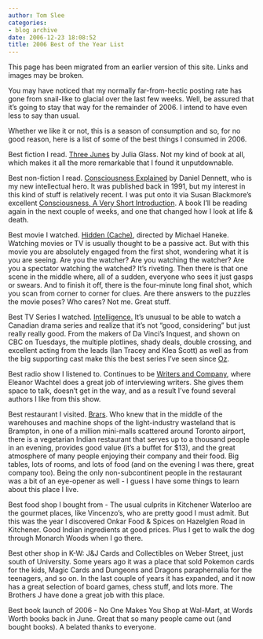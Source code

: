 ```yaml
---
author: Tom Slee
categories:
- blog archive
date: 2006-12-23 18:08:52
title: 2006 Best of the Year List
---
```


::: {.callout-note}

This page has been migrated from an earlier version of this site. 
Links and images may be broken.

:::



				

You may have noticed that my normally far-from-hectic posting rate has gone from snail-like to glacial over the last few weeks. Well, be assured that it's going to stay that way for the remainder of 2006. I intend to have even less to say than usual.




Whether we like it or not, this is a season of consumption and so, for no good reason, here is a list of some of the best things I consumed in 2006.




Best fiction I read. [Three Junes](http://www.randomhouse.com/anchor/catalog/display.pperl?isbn=9780385721424&view=rg) by Julia Glass. Not my kind of book at all, which makes it all the more remarkable that I found it unputdownable.




Best non-fiction I read. [Consciousness Explained](http://en.wikipedia.org/wiki/Consciousness_Explained) by Daniel Dennett, who is my new intellectual hero. It was published back in 1991, but my interest in this kind of stuff is relatively recent. I was put onto it via Susan Blackmore's excellent [Consciousness, A Very Short Introduction](http://www.oup.com/uk/catalogue/?ci=9780192805850). A book I'll be reading again in the next couple of weeks, and one that changed how I look at life & death. 




Best movie I watched. [Hidden (Cache)](http://www.imdb.com/title/tt0387898/), directed by Michael Haneke. Watching movies or TV is usually thought to be a passive act. But with this movie you are absolutely engaged from the first shot, wondering what it is you are seeing. Are you the watcher? Are you watching the watcher? Are you a spectator watching the watched? It's riveting. Then there is that one scene in the middle where, all of a sudden, everyone who sees it just gasps or swears. And to finish it off, there is the four-minute long final shot, which you scan from corner to corner for clues. Are there answers to the puzzles the movie poses? Who cares? Not me. Great stuff.




Best TV Series I watched. [Intelligence.](http://www.cbc.ca/intelligence/) It's unusual to be able to watch a Canadian drama series and realize that it's not "good, considering" but just really really good. From the makers of Da Vinci's Inquest, and shown on CBC on Tuesdays, the multiple plotlines, shady deals, double crossing, and excellent acting from the leads (Ian Tracey and Klea Scott) as well as from the big supporting cast make this the best series I've seen since [Oz](http://www.hbo.com/oz/).




Best radio show I listened to. Continues to be [Writers and Company](http://www.cbc.ca/writersandcompany/), where Eleanor Wachtel does a great job of interviewing writers. She gives them space to talk, doesn't get in the way, and as a result I've found several authors I like from this show.




Best restaurant I visited. [Brars](http://www.brars.ca/). Who knew that in the middle of the warehouses and machine shops of the light-industry wasteland that is Brampton, in one of a million mini-malls scattered around Toronto airport, there is a vegetarian Indian restaurant that serves up to a thousand people in an evening, provides good value (it's a buffet for $13), and the great atmosphere of many people enjoying their company and their food. Big tables, lots of rooms, and lots of food (and on the evening I was there, great company too). Being the only non-subcontinent people in the restaurant was a bit of an eye-opener as well - I guess I have some things to learn about this place I live.




Best food shop I bought from - The usual culprits in Kitchener Waterloo are the gourmet places, like Vincenzo's, who are pretty good I must admit. But this was the year I discovered Onkar Food & Spices on Hazelglen Road in Kitchener. Good Indian ingredients at good prices. Plus I get to walk the dog through Monarch Woods when I go there. 




Best other shop in K-W: J&J Cards and Collectibles on Weber Street, just south of University. Some years ago it was a place that sold Pokemon cards for the kids, Magic Cards and Dungeons and Dragons paraphernalia for the teenagers, and so on. In the last couple of years it has expanded, and it now has a great selection of board games, chess stuff, and lots more. The Brothers J have done a great job with this place.




Best book launch of 2006 - No One Makes You Shop at Wal-Mart, at Words Worth books back in June. Great that so many people came out (and bought books). A belated thanks to everyone.


		

